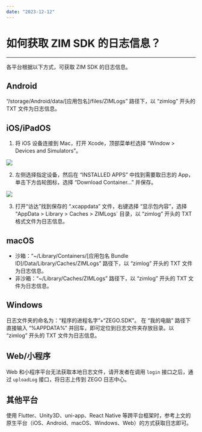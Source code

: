 ```yaml
---
date: "2023-12-12"
---
```

# 如何获取 ZIM SDK 的日志信息？

- - -

各平台根据以下方式，可获取 ZIM SDK 的日志信息。

## Android

“/storage/Android/data/[应用包名]/files/ZIMLogs” 路径下，以 “zimlog” 开头的 TXT 文件为日志信息。

## iOS/iPadOS

1. 将 iOS 设备连接到 Mac，打开 Xcode，顶部菜单栏选择 “Window > Devices and Simulators”。
<Frame width="512" height="auto" caption=""><Frame width="512" height="auto" caption=""><img src="https://doc-media.zego.im/sdk-doc/Pics/FAQ/xcode_device_window_menu.png" /></Frame></Frame>

2. 左侧选择指定设备，然后在 “INSTALLED APPS” 中找到需要取日志的 App， 单击下方齿轮图标，选择 “Download Container...” 并保存。
<Frame width="512" height="auto" caption=""><img src="https://doc-media.zego.im/sdk-doc/Pics/FAQ/xcode_device_window.png" /></Frame>
      
3. 打开“访达”找到保存的 “.xcappdata” 文件，右键选择 “显示包内容”，选择 “AppData > Library > Caches > ZIMLogs` 目录，以 “zimlog” 开头的 TXT 格式文件为日志信息。


## macOS

- 沙箱：“~/Library/Containers/[应用包名 Bundle ID]/Data/Library/Caches/ZIMLogs” 路径下，以 “zimlog” 开头的 TXT 文件为日志信息。
- 非沙箱：“~/Library/Caches/ZIMLogs” 路径下，以 “zimlog” 开头的 TXT 文件为日志信息。

## Windows

日志文件夹的命名为：“程序的进程名字”+“ZEGO.SDK”。 在 “我的电脑” 路径下直接输入 “%APPDATA%” 并回车，即可定位到日志文件夹存放目录。以 “zimlog” 开头的 TXT 文件为日志信息。

## Web/小程序

Web 和小程序平台无法获取本地日志文件，请开发者在调用 `login` 接口之后，通过 `uploadLog` 接口，将日志上传到 ZEGO 日志中心。

## 其他平台

使用 Flutter、Unity3D、uni-app、React Native 等跨平台框架时，参考上文的原生平台（iOS、Android、macOS、Windows、Web）的方式获取日志即可。